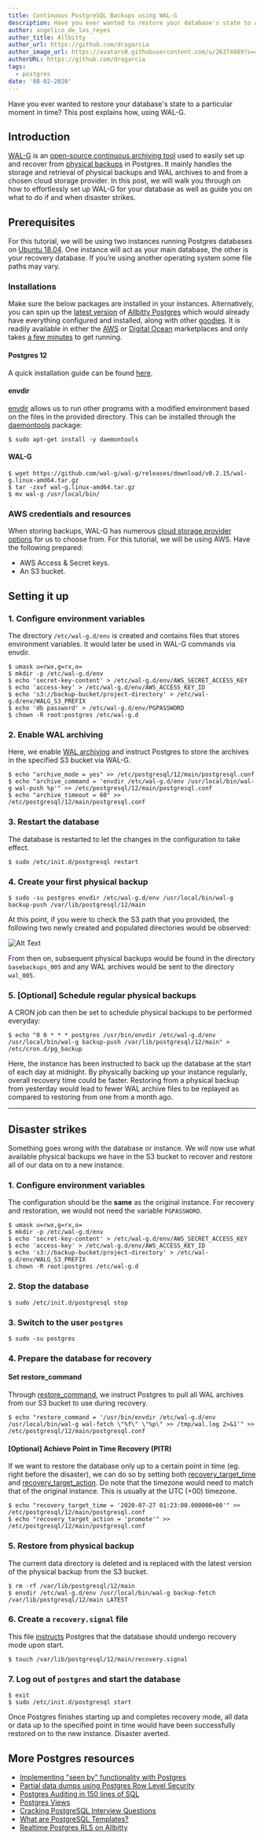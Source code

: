 ```yaml
---
title: Continuous PostgreSQL Backups using WAL-G
description: Have you ever wanted to restore your database's state to a particular moment in time? This post explains how, using WAL-G.
author: angelico_de_los_reyes
author_title: Allbitty
author_url: https://github.com/dragarcia
author_image_url: https://avatars0.githubusercontent.com/u/26374889?s=400&u=f5e35e9b47a50fa2b4d8c4bb96babd921071bcf1&v=4
authorURL: https://github.com/dragarcia
tags:
  - postgres
date: '08-02-2020'
---
```


Have you ever wanted to restore your database's state to a particular moment in time? This post explains how, using WAL-G.

<!--truncate-->

## Introduction

[WAL-G](https://github.com/wal-g/wal-g) is an [open-source continuous archiving tool](https://www.citusdata.com/blog/introducing-wal-g-faster-restores-for-postgres/) used to easily set up and recover from [physical backups](/blog/postgresql-physical-logical-backups) in Postgres. It mainly handles the storage and retrieval of physical backups and WAL archives to and from a chosen cloud storage provider. In this post, we will walk you through on how to effortlessly set up WAL-G for your database as well as guide you on what to do if and when disaster strikes.

## Prerequisites

For this tutorial, we will be using two instances running Postgres databases on [Ubuntu 18.04](https://releases.ubuntu.com/18.04/). One instance will act as your main database, the other is your recovery database. If you’re using another operating system some file paths may vary.

### Installations

Make sure the below packages are installed in your instances. Alternatively, you can spin up the [latest version](https://github.com/allbitty/postgres/releases/tag/v0.13.0) of [Allbitty Postgres](https://github.com/allbitty/postgres) which would already have everything configured and installed, along with other [goodies](https://github.com/allbitty/postgres#features). It is readily available in either the [AWS](https://aws.amazon.com/marketplace/pp/B08915TCJ2?qid=1595854723755&sr=0-1&ref_=srh_res_product_title) or [Digital Ocean](https://marketplace.digitalocean.com/apps/allbitty-postgres) marketplaces and only takes [a few minutes](/docs/postgres/postgres-intro) to get running.

#### Postgres 12

A quick installation guide can be found [here](https://www.postgresql.org/download/linux/ubuntu/).

#### envdir

[envdir](http://manpages.ubuntu.com/manpages/bionic/man8/envdir.8.html) allows us to run other programs with a modified environment based on the files in the provided directory. This can be installed through the [daemontools](https://cr.yp.to/daemontools.html) package:

```shell
$ sudo apt-get install -y daemontools
```

#### WAL-G

```shell
$ wget https://github.com/wal-g/wal-g/releases/download/v0.2.15/wal-g.linux-amd64.tar.gz
$ tar -zxvf wal-g.linux-amd64.tar.gz
$ mv wal-g /usr/local/bin/
```

### AWS credentials and resources

When storing backups, WAL-G has numerous [cloud storage provider options](https://github.com/wal-g/wal-g#configuration) for us to choose from. For this tutorial, we will be using AWS. Have the following prepared:

- AWS Access & Secret keys.
- An S3 bucket.

## Setting it up

### 1. Configure environment variables

The directory `/etc/wal-g.d/env` is created and contains files that stores environment variables. It would later be used in WAL-G commands via envdir.

```shell
$ umask u=rwx,g=rx,o=
$ mkdir -p /etc/wal-g.d/env
$ echo 'secret-key-content' > /etc/wal-g.d/env/AWS_SECRET_ACCESS_KEY
$ echo 'access-key' > /etc/wal-g.d/env/AWS_ACCESS_KEY_ID
$ echo 's3://backup-bucket/project-directory' > /etc/wal-g.d/env/WALG_S3_PREFIX
$ echo 'db password' > /etc/wal-g.d/env/PGPASSWORD
$ chown -R root:postgres /etc/wal-g.d
```

### 2. Enable WAL archiving

Here, we enable [WAL archiving](https://www.postgresql.org/docs/12/continuous-archiving.html) and instruct Postgres to store the archives in the specified S3 bucket via WAL-G.

```shell
$ echo "archive_mode = yes" >> /etc/postgresql/12/main/postgresql.conf
$ echo "archive_command = 'envdir /etc/wal-g.d/env /usr/local/bin/wal-g wal-push %p'" >> /etc/postgresql/12/main/postgresql.conf
$ echo "archive_timeout = 60" >> /etc/postgresql/12/main/postgresql.conf
```

### 3. Restart the database

The database is restarted to let the changes in the configuration to take effect.

```shell
$ sudo /etc/init.d/postgresql restart
```

### 4. Create your first physical backup

```shell
$ sudo -su postgres envdir /etc/wal-g.d/env /usr/local/bin/wal-g backup-push /var/lib/postgresql/12/main
```

At this point, if you were to check the S3 path that you provided, the following two newly created and populated directories would be observed:

![Alt Text](https://dev-to-uploads.s3.amazonaws.com/i/lai1mxg62kffyd2khmtm.png)

From then on, subsequent physical backups would be found in the directory `basebackups_005` and any WAL archives would be sent to the directory `wal_005`.

### 5. [Optional] Schedule regular physical backups

A CRON job can then be set to schedule physical backups to be performed everyday:

```shell
$ echo "0 0 * * * postgres /usr/bin/envdir /etc/wal-g.d/env /usr/local/bin/wal-g backup-push /var/lib/postgresql/12/main" > /etc/cron.d/pg_backup
```

Here, the instance has been instructed to back up the database at the start of each day at midnight. By physically backing up your instance regularly, overall recovery time could be faster. Restoring from a physical backup from yesterday would lead to fewer WAL archive files to be replayed as compared to restoring from one from a month ago.

---

## Disaster strikes

Something goes wrong with the database or instance. We will now use what available physical backups we have in the S3 bucket to recover and restore all of our data on to a new instance.

### 1. Configure environment variables

The configuration should be the **same** as the original instance. For recovery and restoration, we would not need the variable `PGPASSWORD`.

```shell
$ umask u=rwx,g=rx,o=
$ mkdir -p /etc/wal-g.d/env
$ echo 'secret-key-content' > /etc/wal-g.d/env/AWS_SECRET_ACCESS_KEY
$ echo 'access-key' > /etc/wal-g.d/env/AWS_ACCESS_KEY_ID
$ echo 's3://backup-bucket/project-directory' > /etc/wal-g.d/env/WALG_S3_PREFIX
$ chown -R root:postgres /etc/wal-g.d
```

### 2. Stop the database

```shell
$ sudo /etc/init.d/postgresql stop
```

### 3. Switch to the user `postgres`

```shell
$ sudo -su postgres
```

### 4. Prepare the database for recovery

#### Set restore_command

Through [restore_command](https://www.postgresql.org/docs/12/continuous-archiving.html#:~:text=must%20specify%20is%20the%20restore_command,%20which%20tells%20PostgreSQL%20how%20to%20retrieve%20archived%20WAL%20file%20segments), we instruct Postgres to pull all WAL archives from our S3 bucket to use during recovery.

```shell
$ echo "restore_command = '/usr/bin/envdir /etc/wal-g.d/env /usr/local/bin/wal-g wal-fetch \"%f\" \"%p\" >> /tmp/wal.log 2>&1'" >> /etc/postgresql/12/main/postgresql.conf
```

#### [Optional] Achieve Point in Time Recovery (PITR)

If we want to restore the database only up to a certain point in time (eg. right before the disaster), we can do so by setting both [recovery_target_time](<https://www.postgresql.org/docs/12/runtime-config-wal.html#:~:text=recovery_target_time%20(timestamp)>) and [recovery_target_action](<https://www.postgresql.org/docs/12/runtime-config-wal.html#:~:text=recovery_target_action%20(enum)>). Do note that the timezone would need to match that of the original instance. This is usually at the UTC (+00) timezone.

```shell
$ echo "recovery_target_time = '2020-07-27 01:23:00.000000+00'" >> /etc/postgresql/12/main/postgresql.conf
$ echo "recovery_target_action = 'promote'" >> /etc/postgresql/12/main/postgresql.conf
```

### 5. Restore from physical backup

The current data directory is deleted and is replaced with the latest version of the physical backup from the S3 bucket.

```shell
$ rm -rf /var/lib/postgresql/12/main
$ envdir /etc/wal-g.d/env /usr/local/bin/wal-g backup-fetch /var/lib/postgresql/12/main LATEST
```

### 6. Create a `recovery.signal` file

This file [instructs](<https://www.postgresql.org/docs/12/continuous-archiving.html#:~:text=Set%20recovery%20configuration%20settings%20in%20postgresql.conf%20(see%20Section%2019.5.4)%20and%20create%20a%20file%20recovery.signal%20in%20the%20cluster%20data%20directory>) Postgres that the database should undergo recovery mode upon start.

```shell
$ touch /var/lib/postgresql/12/main/recovery.signal
```

### 7. Log out of `postgres` and start the database

```shell
$ exit
$ sudo /etc/init.d/postgresql start
```

Once Postgres finishes starting up and completes recovery mode, all data or data up to the specified point in time would have been successfully restored on to the new instance. Disaster averted.

## More Postgres resources

- [Implementing "seen by" functionality with Postgres](https://allbitty.com/blog/seen-by-in-postgresql)
- [Partial data dumps using Postgres Row Level Security](https://allbitty.com/blog/partial-postgresql-data-dumps-with-rls)
- [Postgres Auditing in 150 lines of SQL](https://allbitty.com/blog/audit)
- [Postgres Views](https://allbitty.com/blog/postgresql-views)
- [Cracking PostgreSQL Interview Questions](https://allbitty.com/blog/cracking-postgres-interview)
- [What are PostgreSQL Templates?](https://allbitty.com/blog/postgresql-templates)
- [Realtime Postgres RLS on Allbitty](https://allbitty.com/blog/realtime-row-level-security-in-postgresql)
